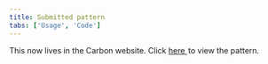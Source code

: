 ```yaml
---
title: Submitted pattern
tabs: ['Usage', 'Code']
---
```



This now lives in the Carbon website.
Click <a href="https://www.carbondesignsystem.com/experimental/import-pattern" target="_blank">
here <Launch16 fill="currentColor" style="vertical-align:middle; margin: 0 2px 2px 0"/></a>
to view the pattern.
